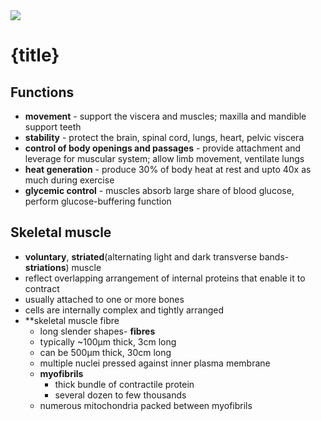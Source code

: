 

<Head>
    <meta name="description" content="functions, types, classification, gross and microscopic anatomy of bones; types and functions of joints" />
    <title>{title}</title>
</Head>

<Breadcrumb />

<Image src={profileImage} className="rounded-lg" />

<div>

# {title}

## Functions

- **movement** - support the viscera and muscles; maxilla and mandible support teeth
- **stability** - protect the brain, spinal cord, lungs, heart, pelvic viscera
- **control of body openings and passages** - provide attachment and leverage for muscular system; allow limb movement, ventilate lungs
- **heat generation** - produce 30% of body heat at rest and upto 40x as much during exercise
- **glycemic control** - muscles absorb large share of blood glucose, perform glucose-buffering function

## Skeletal muscle

- **voluntary**, **striated**(alternating light and dark transverse bands- **striations**) muscle
- reflect overlapping arrangement of internal proteins that enable it to contract
- usually attached to one or more bones
- cells are internally complex and tightly arranged
- **skeletal muscle fibre
    - long slender shapes- **fibres**
    - typically ~100µm thick, 3cm long
    - can be 500µm thick, 30cm long
    - multiple nuclei pressed against inner plasma membrane
    - **myofibrils**
        - thick bundle of contractile protein
        - several dozen to few thousands
    - numerous mitochondria packed between myofibrils

</div>
